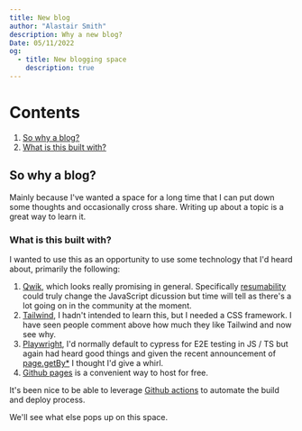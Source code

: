 ```yaml
---
title: New blog
author: "Alastair Smith"
description: Why a new blog?
Date: 05/11/2022
og:
  - title: New blogging space
    description: true
---
```



<Post>

# Contents

1. [So why a blog?](#why)
2. [What is this built with?](#technology)

## So why a blog?<a name="why"></a>

Mainly because I've wanted a space for a long time that I can put down some thoughts
and occasionally cross share. Writing up about a topic is a great way to learn it.

### What is this built with?<a name="technology"></a>

I wanted to use this as an opportunity to use some technology that I'd heard about, primarily the following:

1. [Qwik](https://qwik.builder.io/), which looks really promising in general. Specifically [resumability](https://qwik.builder.io/docs/concepts/resumable/) could truly change the JavaScript dicussion but time will tell as there's a lot going on in the community at the moment.
2. [Tailwind](https://tailwindcss.com/), I hadn't intended to learn this, but I needed a CSS framework. I have seen people comment above how much they like Tailwind and now see why.
3. [Playwright](https://playwright.dev/), I'd normally default to cypress for E2E testing in JS / TS but again had heard good things and given the recent announcement of [page.getBy\*](https://github.com/microsoft/playwright/releases/tag/v1.27.0) I thought I'd give a whirl.
4. [Github pages](https://pages.github.com/) is a convenient way to host for free.

It's been nice to be able to leverage [Github actions](https://github.com/features/actions) to automate the build and deploy process.

We'll see what else pops up on this space.

</Post>
